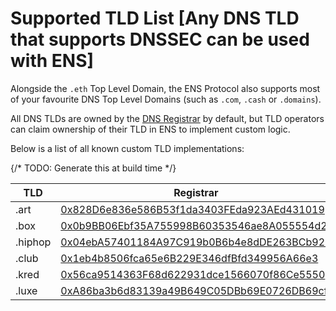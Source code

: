 # Supported TLD List [Any DNS TLD that supports DNSSEC can be used with ENS]

Alongside the `.eth` Top Level Domain, the ENS Protocol also supports most of your favourite DNS Top Level Domains (such as `.com`, `.cash` or `.domains`).

All DNS TLDs are owned by the [DNS Registrar](/registry/dns) by default, but TLD operators can claim ownership of their TLD in ENS to implement custom logic.

Below is a list of all known custom TLD implementations:

{/* TODO: Generate this at build time */}

| TLD     | Registrar                                                                                                             |
| ------- | --------------------------------------------------------------------------------------------------------------------- |
| .art    | [0x828D6e836e586B53f1da3403FEda923AEd431019](https://etherscan.io/address/0x828D6e836e586B53f1da3403FEda923AEd431019) |
| .box    | [0x0b9BB06Ebf35A755998B60353546ae8A055554d2](https://etherscan.io/address/0x0b9BB06Ebf35A755998B60353546ae8A055554d2) |
| .hiphop | [0x04ebA57401184A97C919b0B6b4e8dDE263BCb920](https://etherscan.io/address/0x04ebA57401184A97C919b0B6b4e8dDE263BCb920) |
| .club   | [0x1eb4b8506fca65e6B229E346dfBfd349956A66e3](https://etherscan.io/address/0x1eb4b8506fca65e6B229E346dfBfd349956A66e3) |
| .kred   | [0x56ca9514363F68d622931dce1566070f86Ce5550](https://etherscan.io/address/0x56ca9514363F68d622931dce1566070f86Ce5550) |
| .luxe   | [0xA86ba3b6d83139a49B649C05DBb69E0726DB69cf](https://etherscan.io/address/0xA86ba3b6d83139a49B649C05DBb69E0726DB69cf) |
